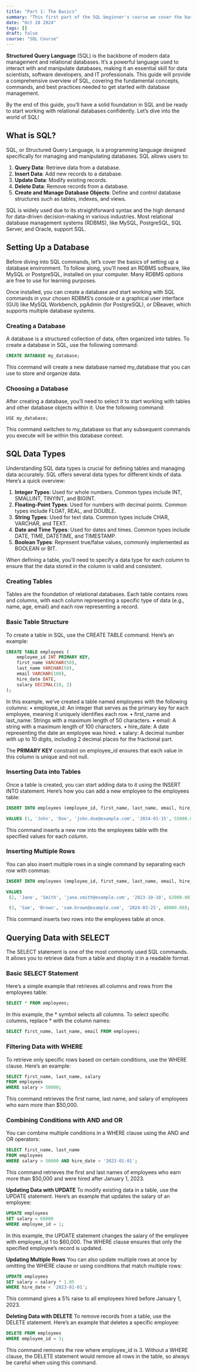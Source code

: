 ```yaml
---
title: "Part 1: The Basics"
summary: "This first part of the SQL beginner's course we cover the basics. Going through concepts and operating CRUD."
date: "Oct 28 2024"
tags: []
draft: false
course: "SQL Course"
---
```


**Structured Query Language** (SQL) is the backbone of modern data management and relational databases. It’s a powerful language used to interact with and manipulate databases, making it an essential skill for data scientists, software developers, and IT professionals. This guide will provide a comprehensive overview of SQL, covering the fundamental concepts, commands, and best practices needed to get started with database management.

By the end of this guide, you’ll have a solid foundation in SQL and be ready to start working with relational databases confidently. Let’s dive into the world of SQL!

## What is SQL?

SQL, or Structured Query Language, is a programming language designed specifically for managing and manipulating databases. SQL allows users to:
1. **Query Data**: Retrieve data from a database.
2. **Insert Data**: Add new records to a database.
3. **Update Data**: Modify existing records.
4. **Delete Data**: Remove records from a database.
5. **Create and Manage Database Objects**: Define and control database structures such as tables, indexes, and views.

SQL is widely used due to its straightforward syntax and the high demand for data-driven decision-making in various industries. Most relational database management systems (RDBMS), like MySQL, PostgreSQL, SQL Server, and Oracle, support SQL.

## Setting Up a Database
Before diving into SQL commands, let’s cover the basics of setting up a database environment. To follow along, you’ll need an RDBMS software, like MySQL or PostgreSQL, installed on your computer. Many RDBMS options are free to use for learning purposes.

Once installed, you can create a database and start working with SQL commands in your chosen RDBMS’s console or a graphical user interface (GUI) like MySQL Workbench, pgAdmin (for PostgreSQL), or DBeaver, which supports multiple database systems.

### Creating a Database
A database is a structured collection of data, often organized into tables. To create a database in SQL, use the following command:
```sql
CREATE DATABASE my_database;
```
This command will create a new database named my_database that you can use to store and organize data.

### Choosing a Database
After creating a database, you’ll need to select it to start working with tables and other database objects within it. Use the following command:
```mysql
USE my_database;
```
This command switches to my_database so that any subsequent commands you execute will be within this database context.

## SQL Data Types
Understanding SQL data types is crucial for defining tables and managing data accurately. SQL offers several data types for different kinds of data. Here’s a quick overview:
1. **Integer Types**: Used for whole numbers. Common types include INT, SMALLINT, TINYINT, and BIGINT.
2. **Floating-Point Types**: Used for numbers with decimal points. Common types include FLOAT, REAL, and DOUBLE.
3. **String Types**: Used for text data. Common types include CHAR, VARCHAR, and TEXT.
4. **Date and Time Types**: Used for dates and times. Common types include DATE, TIME, DATETIME, and TIMESTAMP.
5. **Boolean Types**: Represent true/false values, commonly implemented as BOOLEAN or BIT.

When defining a table, you’ll need to specify a data type for each column to ensure that the data stored in the column is valid and consistent.

### Creating Tables
Tables are the foundation of relational databases. Each table contains rows and columns, with each column representing a specific type of data (e.g., name, age, email) and each row representing a record.

### Basic Table Structure
To create a table in SQL, use the CREATE TABLE command. Here’s an example:


```sql
CREATE TABLE employees (
    employee_id INT PRIMARY KEY,
    first_name VARCHAR(50),
    last_name VARCHAR(50),
    email VARCHAR(100),
    hire_date DATE,
    salary DECIMAL(10, 2)
);
```

In this example, we’ve created a table named employees with the following columns:
• employee_id: An integer that serves as the primary key for each employee, meaning it uniquely identifies each row.
• first_name and last_name: Strings with a maximum length of 50 characters.
• email: A string with a maximum length of 100 characters.
• hire_date: A date representing the date an employee was hired.
• salary: A decimal number with up to 10 digits, including 2 decimal places for the fractional part.

The **PRIMARY KEY** constraint on employee_id ensures that each value in this column is unique and not null.

### Inserting Data into Tables
Once a table is created, you can start adding data to it using the INSERT INTO statement. Here’s how you can add a new employee to the employees table:
```sql
INSERT INTO employees (employee_id, first_name, last_name, email, hire_date, salary)

VALUES (1, 'John', 'Doe', 'john.doe@example.com', '2024-01-15', 55000.00);
```
This command inserts a new row into the employees table with the specified values for each column.

### Inserting Multiple Rows
You can also insert multiple rows in a single command by separating each row with commas:
```sql
INSERT INTO employees (employee_id, first_name, last_name, email, hire_date, salary)

VALUES
 (2, 'Jane', 'Smith', 'jane.smith@example.com', '2023-10-10', 62000.00),

 (3, 'Sam', 'Brown', 'sam.brown@example.com', '2024-03-25', 48000.00);
```
This command inserts two rows into the employees table at once.

## Querying Data with SELECT
The SELECT statement is one of the most commonly used SQL commands. It allows you to retrieve data from a table and display it in a readable format.

### Basic SELECT Statement
Here’s a simple example that retrieves all columns and rows from the employees table:
```sql
SELECT * FROM employees;
```
In this example, the * symbol selects all columns. To select specific columns, replace * with the column names:
```sql
SELECT first_name, last_name, email FROM employees;
```

### Filtering Data with WHERE
To retrieve only specific rows based on certain conditions, use the WHERE clause. Here’s an example:
```sql
SELECT first_name, last_name, salary
FROM employees
WHERE salary > 50000;
```
This command retrieves the first name, last name, and salary of employees who earn more than $50,000.

### Combining Conditions with AND and OR
You can combine multiple conditions in a WHERE clause using the AND and OR operators:
```sql
SELECT first_name, last_name
FROM employees
WHERE salary > 50000 AND hire_date > '2023-01-01';
```
This command retrieves the first and last names of employees who earn more than $50,000 and were hired after January 1, 2023.

**Updating Data with UPDATE**
To modify existing data in a table, use the UPDATE statement. Here’s an example that updates the salary of an employee:
```sql
UPDATE employees
SET salary = 60000
WHERE employee_id = 1;
```
In this example, the UPDATE statement changes the salary of the employee with employee_id 1 to $60,000. The WHERE clause ensures that only the specified employee’s record is updated.

**Updating Multiple Rows**
You can also update multiple rows at once by omitting the WHERE clause or using conditions that match multiple rows:
```sql
UPDATE employees
SET salary = salary * 1.05
WHERE hire_date < '2023-01-01';
```
This command gives a 5% raise to all employees hired before January 1, 2023.

**Deleting Data with DELETE**
To remove records from a table, use the DELETE statement. Here’s an example that deletes a specific employee:
```sql
DELETE FROM employees
WHERE employee_id = 3;
```
This command removes the row where employee_id is 3. Without a WHERE clause, the DELETE statement would remove all rows in the table, so always be careful when using this command.

